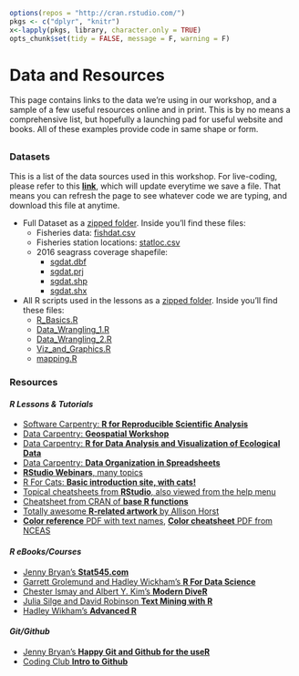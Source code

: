 ```r
options(repos = "http://cran.rstudio.com/")
pkgs <- c("dplyr", "knitr")
x<-lapply(pkgs, library, character.only = TRUE)
opts_chunk$set(tidy = FALSE, message = F, warning = F)
```

# Data and Resources

This page contains links to the data we're using in our workshop, and a sample of a few useful resources online and in print. This is by no means a comprehensive list, but hopefully a launching pad for useful website and books. All of these examples provide code in same shape or form.

## {.tabset .tabset-fade}

### Datasets

This is a list of the data sources used in this workshop. For live-coding, please refer to this [**link**](https://tinyurl.com/tbep-r-training-live-coding){target="_blank"}, which will update everytime we save a file. That means you can refresh the page to see whatever code we are typing, and download this file at anytime.

 - Full Dataset as a [zipped folder](data/data.zip). Inside you'll find these files:
    - Fisheries data: [fishdat.csv](data/fishdat.csv)
    - Fisheries station locations: [statloc.csv](data/statloc.csv)
    - 2016 seagrass coverage shapefile:
         - [sgdat.dbf](data/sgdat.dbf)
         - [sgdat.prj](data/sgdat.prj)
         - [sgdat.shp](data/sgdat.shp)
         - [sgdat.shx](data/sgdat.shx)
         
 - All R scripts used in the lessons as a [zipped folder](scripts.zip).  Inside you'll find these files: 
    - [R_Basics.R](R_Basics.R)
    - [Data_Wrangling_1.R](Data_Wrangling_1.R)
    - [Data_Wrangling_2.R](Data_Wrangling_2.R)
    - [Viz_and_Graphics.R](Viz_and_Graphics.R)
    - [mapping.R](mapping.R)

### Resources

#### *R Lessons & Tutorials*

* [Software Carpentry: **R for Reproducible Scientific Analysis**](http://data-lessons.github.io/gapminder-R/){target="_blank"}
* [Data Carpentry: **Geospatial Workshop**](https://datacarpentry.org/geospatial-workshop/){target="_blank"}
* [Data Carpentry: **R for Data Analysis and Visualization of Ecological Data**](http://www.datacarpentry.org/R-ecology-lesson/){target="_blank"}
* [Data Carpentry: **Data Organization in Spreadsheets**](http://www.datacarpentry.org/spreadsheet-ecology-lesson/){target="_blank"}
* [**RStudio Webinars**, many topics](https://www.rstudio.com/resources/webinars/){target="_blank"}
* [R For Cats: **Basic introduction site, with cats!**](http://rforcats.net/){target="_blank"}
* [Topical cheatsheets from **RStudio**, also viewed from the help menu](http://www.rstudio.com/resources/cheatsheets/){target="_blank"}
* [Cheatsheet from CRAN of **base R functions**](http://cran.r-project.org/doc/contrib/Short-refcard.pdf){target="_blank"} 
* [Totally awesome **R-related artwork** by Allison Horst](https://github.com/allisonhorst/stats-illustrations){target="_blank"}
* [**Color reference** PDF with text names](http://www.stat.columbia.edu/~tzheng/files/Rcolor.pdf){target="_blank"}, [**Color cheatsheet** PDF from NCEAS](https://www.nceas.ucsb.edu/sites/default/files/2020-04/colorPaletteCheatsheet.pdf){target="_blank"}

#### *R eBooks/Courses*

* [Jenny Bryan's **Stat545.com**](http://stat545.com/){target="_blank"}
* [Garrett Grolemund and Hadley Wickham's **R For Data Science**](http://r4ds.had.co.nz/){target="_blank"}
* [Chester Ismay and Albert Y. Kim's **Modern DiveR**](https://ismayc.github.io/moderndiver-book/){target="_blank"}
* [Julia Silge and David Robinson **Text Mining with R**](http://tidytextmining.com/){target="_blank"}
* [Hadley Wikham's **Advanced R**](http://adv-r.had.co.nz/){target="_blank"}

#### *Git/Github* 

* [Jenny Bryan's **Happy Git and Github for the useR**](http://happygitwithr.com/){target="_blank"}
* [Coding Club **Intro to Github**](https://ourcodingclub.github.io/2017/02/27/git.html){target="_blank"}